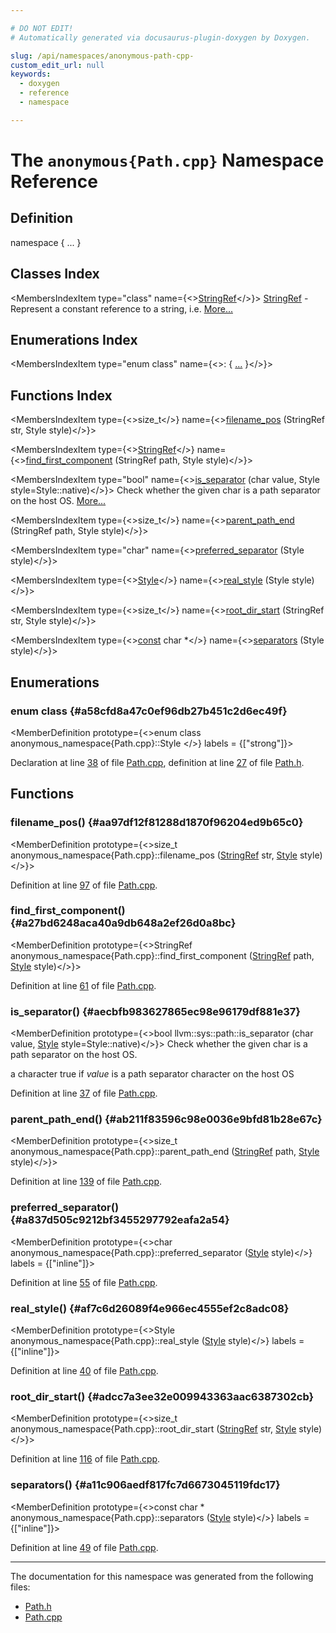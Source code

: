 ```yaml
---

# DO NOT EDIT!
# Automatically generated via docusaurus-plugin-doxygen by Doxygen.

slug: /api/namespaces/anonymous-path-cpp-
custom_edit_url: null
keywords:
  - doxygen
  - reference
  - namespace

---
```





# The `anonymous{Path.cpp}` Namespace Reference

<DoxygenPage pluginConfig={pluginConfig}>



## Definition

<CodeBlock>namespace &#123; ... &#125;</CodeBlock>

## Classes Index

<MembersIndex>

<MembersIndexItem
  type="class"
  name={<><a href="/docs/api/classes/anonymous-namespace-path-cpp-/stringref">StringRef</a></>}>
<a href="/docs/api/classes/anonymous-namespace-path-cpp-/stringref">StringRef</a> - Represent a constant reference to a string, i.e. <a href="/docs/api/classes/anonymous-namespace-path-cpp-/stringref/#details">More...</a>
</MembersIndexItem>

</MembersIndex>

## Enumerations Index

<MembersIndex>

<MembersIndexItem
  type="enum class"
  name={<>:  &#123; <a href="#a58cfd8a47c0ef96db27b451c2d6ec49f">...</a> &#125;</>}>
</MembersIndexItem>

</MembersIndex>

## Functions Index

<MembersIndex>

<MembersIndexItem
  type={<>size&#95;t</>}
  name={<><a href="#aa97df12f81288d1870f96204ed9b65c0">filename&#95;pos</a> (StringRef str, Style style)</>}>
</MembersIndexItem>

<MembersIndexItem
  type={<><a href="/docs/api/classes/llvm/stringref">StringRef</a></>}
  name={<><a href="#a27bd6248aca40a9db648a2ef26d0a8bc">find&#95;first&#95;component</a> (StringRef path, Style style)</>}>
</MembersIndexItem>

<MembersIndexItem
  type="bool"
  name={<><a href="#aecbfb983627865ec98e96179df881e37">is&#95;separator</a> (char value, Style style=Style::native)</>}>
Check whether the given char is a path separator on the host OS. <a href="#aecbfb983627865ec98e96179df881e37">More...</a>
</MembersIndexItem>

<MembersIndexItem
  type={<>size&#95;t</>}
  name={<><a href="#ab211f83596c98e0036e9bfd81b28e67c">parent&#95;path&#95;end</a> (StringRef path, Style style)</>}>
</MembersIndexItem>

<MembersIndexItem
  type="char"
  name={<><a href="#a837d505c9212bf3455297792eafa2a54">preferred&#95;separator</a> (Style style)</>}>
</MembersIndexItem>

<MembersIndexItem
  type={<><a href="/docs/api/namespaces/llvm/sys/path/#a58cfd8a47c0ef96db27b451c2d6ec49f">Style</a></>}
  name={<><a href="#af7c6d26089f4e966ec4555ef2c8adc08">real&#95;style</a> (Style style)</>}>
</MembersIndexItem>

<MembersIndexItem
  type={<>size&#95;t</>}
  name={<><a href="#adcc7a3ee32e009943363aac6387302cb">root&#95;dir&#95;start</a> (StringRef str, Style style)</>}>
</MembersIndexItem>

<MembersIndexItem
  type={<><a href="/docs/api/files/lib/lib/target/lib/target/aarch64/aarch64promoteconstant-cpp/#a90f8350fecae261c25be85d38b451bff">const</a> char &#42;</>}
  name={<><a href="#a11c906aedf817fc7d6673045119fdc17">separators</a> (Style style)</>}>
</MembersIndexItem>

</MembersIndex>


<SectionDefinition>

## Enumerations

### enum class  {#a58cfd8a47c0ef96db27b451c2d6ec49f}

<MemberDefinition
  prototype={<>enum class anonymous_namespace&#123;Path.cpp&#125;::Style </>}
 labels = {["strong"]}>

<EnumerationList title="Enumeration values">

</EnumerationList>

Declaration at line <a href="/docs/api/files/lib/lib/support/path-cpp/#l00038">38</a> of file <a href="/docs/api/files/lib/lib/support/path-cpp">Path.cpp</a>, definition at line <a href="/docs/api/files/include/include/llvm/include/llvm/support/path-h/#l00027">27</a> of file <a href="/docs/api/files/include/include/llvm/include/llvm/support/path-h">Path.h</a>.
</MemberDefinition>

</SectionDefinition>

<SectionDefinition>

## Functions

### filename&#95;pos() {#aa97df12f81288d1870f96204ed9b65c0}

<MemberDefinition
  prototype={<>size&#95;t anonymous&#95;namespace&#123;Path.cpp&#125;::filename&#95;pos (<a href="/docs/api/classes/llvm/stringref">StringRef</a> str, <a href="/docs/api/namespaces/llvm/sys/path/#a58cfd8a47c0ef96db27b451c2d6ec49f">Style</a> style)</>}>

Definition at line <a href="/docs/api/files/lib/lib/support/path-cpp/#l00097">97</a> of file <a href="/docs/api/files/lib/lib/support/path-cpp">Path.cpp</a>.
</MemberDefinition>

### find&#95;first&#95;component() {#a27bd6248aca40a9db648a2ef26d0a8bc}

<MemberDefinition
  prototype={<>StringRef anonymous&#95;namespace&#123;Path.cpp&#125;::find&#95;first&#95;component (<a href="/docs/api/classes/llvm/stringref">StringRef</a> path, <a href="/docs/api/namespaces/llvm/sys/path/#a58cfd8a47c0ef96db27b451c2d6ec49f">Style</a> style)</>}>

Definition at line <a href="/docs/api/files/lib/lib/support/path-cpp/#l00061">61</a> of file <a href="/docs/api/files/lib/lib/support/path-cpp">Path.cpp</a>.
</MemberDefinition>

### is&#95;separator() {#aecbfb983627865ec98e96179df881e37}

<MemberDefinition
  prototype={<>bool llvm::sys::path::is&#95;separator (char value, <a href="/docs/api/namespaces/llvm/sys/path/#a58cfd8a47c0ef96db27b451c2d6ec49f">Style</a> style=Style::native)</>}>
Check whether the given char is a path separator on the host OS.

<ParametersList title="Parameters">
<ParametersListItem name="value">a character</ParametersListItem>
</ParametersList>

<SectionUser title="Returns">
true if <em>value</em> is a path separator character on the host OS
</SectionUser>

Definition at line <a href="/docs/api/files/lib/lib/support/path-cpp/#l00037">37</a> of file <a href="/docs/api/files/lib/lib/support/path-cpp">Path.cpp</a>.
</MemberDefinition>

### parent&#95;path&#95;end() {#ab211f83596c98e0036e9bfd81b28e67c}

<MemberDefinition
  prototype={<>size&#95;t anonymous&#95;namespace&#123;Path.cpp&#125;::parent&#95;path&#95;end (<a href="/docs/api/classes/llvm/stringref">StringRef</a> path, <a href="/docs/api/namespaces/llvm/sys/path/#a58cfd8a47c0ef96db27b451c2d6ec49f">Style</a> style)</>}>

Definition at line <a href="/docs/api/files/lib/lib/support/path-cpp/#l00139">139</a> of file <a href="/docs/api/files/lib/lib/support/path-cpp">Path.cpp</a>.
</MemberDefinition>

### preferred&#95;separator() {#a837d505c9212bf3455297792eafa2a54}

<MemberDefinition
  prototype={<>char anonymous&#95;namespace&#123;Path.cpp&#125;::preferred&#95;separator (<a href="/docs/api/namespaces/llvm/sys/path/#a58cfd8a47c0ef96db27b451c2d6ec49f">Style</a> style)</>}
  labels = {["inline"]}>

Definition at line <a href="/docs/api/files/lib/lib/support/path-cpp/#l00055">55</a> of file <a href="/docs/api/files/lib/lib/support/path-cpp">Path.cpp</a>.
</MemberDefinition>

### real&#95;style() {#af7c6d26089f4e966ec4555ef2c8adc08}

<MemberDefinition
  prototype={<>Style anonymous&#95;namespace&#123;Path.cpp&#125;::real&#95;style (<a href="/docs/api/namespaces/llvm/sys/path/#a58cfd8a47c0ef96db27b451c2d6ec49f">Style</a> style)</>}
  labels = {["inline"]}>

Definition at line <a href="/docs/api/files/lib/lib/support/path-cpp/#l00040">40</a> of file <a href="/docs/api/files/lib/lib/support/path-cpp">Path.cpp</a>.
</MemberDefinition>

### root&#95;dir&#95;start() {#adcc7a3ee32e009943363aac6387302cb}

<MemberDefinition
  prototype={<>size&#95;t anonymous&#95;namespace&#123;Path.cpp&#125;::root&#95;dir&#95;start (<a href="/docs/api/classes/llvm/stringref">StringRef</a> str, <a href="/docs/api/namespaces/llvm/sys/path/#a58cfd8a47c0ef96db27b451c2d6ec49f">Style</a> style)</>}>

Definition at line <a href="/docs/api/files/lib/lib/support/path-cpp/#l00116">116</a> of file <a href="/docs/api/files/lib/lib/support/path-cpp">Path.cpp</a>.
</MemberDefinition>

### separators() {#a11c906aedf817fc7d6673045119fdc17}

<MemberDefinition
  prototype={<>const char &#42; anonymous&#95;namespace&#123;Path.cpp&#125;::separators (<a href="/docs/api/namespaces/llvm/sys/path/#a58cfd8a47c0ef96db27b451c2d6ec49f">Style</a> style)</>}
  labels = {["inline"]}>

Definition at line <a href="/docs/api/files/lib/lib/support/path-cpp/#l00049">49</a> of file <a href="/docs/api/files/lib/lib/support/path-cpp">Path.cpp</a>.
</MemberDefinition>

</SectionDefinition>

<hr/>

The documentation for this namespace was generated from the following files:

<ul>
<li><a href="/docs/api/files/include/include/llvm/include/llvm/support/path-h">Path.h</a></li>
<li><a href="/docs/api/files/lib/lib/support/path-cpp">Path.cpp</a></li>
</ul>

</DoxygenPage>
